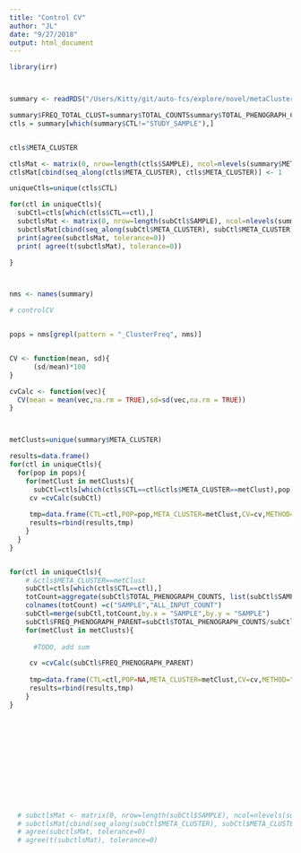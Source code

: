 ```yaml
---
title: "Control CV"
author: "JL"
date: "9/27/2018"
output: html_document
---
```


```r

library(irr)



summary <- readRDS("/Users/Kitty/git/auto-fcs/explore/novel/metaClusters2/data/summary.rds")

summary$FREQ_TOTAL_CLUST=summary$TOTAL_COUNTSsummary$TOTAL_PHENOGRAPH_COUNTS
ctls = summary[which(summary$CTL!="STUDY_SAMPLE"),]


ctls$META_CLUSTER

ctlsMat <- matrix(0, nrow=length(ctls$SAMPLE), ncol=nlevels(summary$META_CLUSTER))
ctlsMat[cbind(seq_along(ctls$META_CLUSTER), ctls$META_CLUSTER)] <- 1

uniqueCtls=unique(ctls$CTL)

for(ctl in uniqueCtls){
  subCtl=ctls[which(ctls$CTL==ctl),]
  subctlsMat <- matrix(0, nrow=length(subCtl$SAMPLE), ncol=nlevels(summary$META_CLUSTER))
  subctlsMat[cbind(seq_along(subCtl$META_CLUSTER), subCtl$META_CLUSTER)] <- 1
  print(agree(subctlsMat, tolerance=0))
  print( agree(t(subctlsMat), tolerance=0))

}



nms <- names(summary)

# controlCV


pops = nms[grepl(pattern = "_ClusterFreq", nms)]


CV <- function(mean, sd){
      (sd/mean)*100
}

cvCalc <- function(vec){
  CV(mean = mean(vec,na.rm = TRUE),sd=sd(vec,na.rm = TRUE))
}



metClusts=unique(summary$META_CLUSTER)

results=data.frame()
for(ctl in uniqueCtls){
  for(pop in pops){
    for(metClust in metClusts){
      subCtl=ctls[which(ctls$CTL==ctl&ctls$META_CLUSTER==metClust),pop]
     cv =cvCalc(subCtl)
     
     tmp=data.frame(CTL=ctl,POP=pop,META_CLUSTER=metClust,CV=cv,METHOD="FREQ_PARENT_OC")
     results=rbind(results,tmp)
    }
  }
}


for(ctl in uniqueCtls){
    # &ctls$META_CLUSTER==metClust
    subCtl=ctls[which(ctls$CTL==ctl),]
    totCount=aggregate(subCtl$TOTAL_PHENOGRAPH_COUNTS, list(subCtl$SAMPLE), sum)
    colnames(totCount) =c("SAMPLE","ALL_INPUT_COUNT")
    subCtl=merge(subCtl,totCount,by.x = "SAMPLE",by.y = "SAMPLE")
    subCtl$FREQ_PHENOGRAPH_PARENT=subCtl$TOTAL_PHENOGRAPH_COUNTS/subCtl$ALL_INPUT_COUNT
    for(metClust in metClusts){
      
      #TODO, add sum

     cv =cvCalc(subCtl$FREQ_PHENOGRAPH_PARENT)
     
     tmp=data.frame(CTL=ctl,POP=NA,META_CLUSTER=metClust,CV=cv,METHOD="FREQ_PARENT_PHENOGRAPH")
     results=rbind(results,tmp)
    }
}













  # subctlsMat <- matrix(0, nrow=length(subCtl$SAMPLE), ncol=nlevels(summary$META_CLUSTER))
  # subctlsMat[cbind(seq_along(subCtl$META_CLUSTER), subCtl$META_CLUSTER)] <- 1
  # agree(subctlsMat, tolerance=0)
  # agree(t(subctlsMat), tolerance=0)


```
